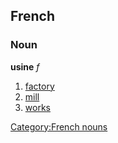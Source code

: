 ==French==
===Noun===
[[Category:French nouns]]
'''usine''' ''f''

#[[factory]]
#[[mill]]
#[[works]]
